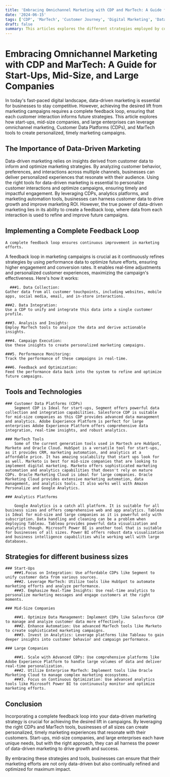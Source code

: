 ```yaml
---
title: 'Embracing Omnichannel Marketing with CDP and MarTech: A Guide for Start-Ups, Mid-Size, and Large Companies'
date: '2024-06-15'
tags: ['CDP', 'MarTech', 'Customer Journey', 'Digital Marketing', 'Data Driven Marketing' , 'Omni channel']
draft: false
summary: This articles explores the different strategies employed by companies as they embrace omni channel and digital marketing
---
```


# Embracing Omnichannel Marketing with CDP and MarTech: A Guide for Start-Ups, Mid-Size, and Large Companies

In today's fast-paced digital landscape, data-driven marketing is essential for businesses to stay competitive. However, achieving the desired lift from marketing campaigns requires a complete feedback loop, ensuring that each customer interaction informs future strategies. This article explores how start-ups, mid-size companies, and large enterprises can leverage omnichannel marketing, Customer Data Platforms (CDPs), and MarTech tools to create personalized, timely marketing campaigns.

## The Importance of Data-Driven Marketing

Data-driven marketing relies on insights derived from customer data to inform and optimize marketing strategies. By analyzing customer behavior, preferences, and interactions across multiple channels, businesses can deliver personalized experiences that resonate with their audience. Using the right tools for data-driven marketing is essential to personalize customer interactions and optimize campaigns, ensuring timely and impactful engagement. By leveraging CDPs, analytics platforms, and marketing automation tools, businesses can harness customer data to drive growth and improve marketing ROI. However, the true power of data-driven marketing lies in its ability to create a feedback loop, where data from each interaction is used to refine and improve future campaigns. 

## Implementing a Complete Feedback Loop

    A complete feedback loop ensures continuous improvement in marketing efforts. 
A feedback loop in marketing campaigns is crucial as it continuously refines strategies by using performance data to optimize future efforts, ensuring higher engagement and conversion rates. It enables real-time adjustments and personalized customer experiences, maximizing the campaign's effectiveness. Here's how it works:

      ###1. Data Collection: 
	Gather data from all customer touchpoints, including websites, mobile apps, social media, email, and in-store interactions.

    ###2. Data Integration: 
	Use a CDP to unify and integrate this data into a single customer profile.
    	
    ###3. Analysis and Insights: 
	Employ MarTech tools to analyze the data and derive actionable insights.

    ###4. Campaign Execution: 
	Use these insights to create personalized marketing campaigns.

    ###5. Performance Monitoring: 
	Track the performance of these campaigns in real-time.

    ###6. Feedback and Optimization: 
	Feed the performance data back into the system to refine and optimize future campaigns.
	

   ## Tools and Technologies

	### Customer Data Platforms (CDPs)
		Segment CDP is Ideal for start-ups, Segment offers powerful data collection and integration capabilities. Salesforce CDP is suitable for mid-size companies as this CDP provides advanced data management and analytics. Adobe Experience Platform is perfect for large enterprises Adobe Experience Platform offers comprehensive data integration, real-time insights, and robust analytics.   

	### MarTech Tools
		Some of the current generation tools used in Martech are HubSpot, Marketo and Oracle Cloud. HubSpot is a versatile tool for start-ups, as it provides CRM, marketing automation, and analytics at a affordable price. It has amazing scalability that start ups look for as well. Marketo is best for mid-size companies that are looking to implement digital marketing. Marketo offers sophisticated marketing automation and analytics capabilities that doesn't rely on mature CDPs. Oracle Marketing Cloud is ideal for large companies. Oracle Marketing Cloud provides extensive marketing automation, data management, and analytics tools. It also works well with Amazon Personalize and Google Analytics. 

	### Analytics Platforms

		Google Analytics is a catch all platform. It is suitable for all business sizes and offers comprehensive web and app analytics. Tableau is Ideal for mid-size and large companies as it is powerful only with subscription. Data handling and cleaning can be a problem when deploying Tableau. Tableau provides powerful data visualization and analytics though. Microsoft Power BI is another tool that is suitable for businesses of all sizes. Power BI offers robust data visualization and business intelligence capabilities while working well with large databases.

## Strategies for different business sizes 

	### Start-Ups 
		###1.Focus on Integration: Use affordable CDPs like Segment to unify customer data from various sources.
		###2. Leverage MarTech: Utilize tools like HubSpot to automate marketing efforts and analyze performance.
		###3. Emphasize Real-Time Insights: Use real-time analytics to personalize marketing messages and engage customers at the right moments.

	### Mid-Size Companies

		###1. Optimize Data Management: Implement CDPs like Salesforce CDP to manage and analyze customer data more effectively.
		###2. Enhance Automation: Use advanced MarTech tools like Marketo to create sophisticated marketing campaigns.
		###3. Invest in Analytics: Leverage platforms like Tableau to gain deeper insights into customer behavior and campaign performance.

	### Large Companies

		###1. Scale with Advanced CDPs: Use comprehensive platforms like Adobe Experience Platform to handle large volumes of data and deliver real-time personalization.
		###2. Utilize Enterprise MarTech: Implement tools like Oracle Marketing Cloud to manage complex marketing ecosystems.
		###3. Focus on Continuous Optimization: Use advanced analytics tools like Microsoft Power BI to continuously monitor and optimize marketing efforts.

## Conclusion

Incorporating a complete feedback loop into your data-driven marketing strategy is crucial for achieving the desired lift in campaigns. By leveraging the right CDPs and MarTech tools, businesses of all sizes can create personalized, timely marketing experiences that resonate with their customers. Start-ups, mid-size companies, and large enterprises each have unique needs, but with the right approach, they can all harness the power of data-driven marketing to drive growth and success.

By embracing these strategies and tools, businesses can ensure that their marketing efforts are not only data-driven but also continually refined and optimized for maximum impact.

   
